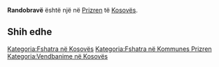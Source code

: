 {{Fshat në 
 | Emri                = Randobravë
 | EmriAlt                = 
 | NAME_SHORT_FORM=      
 | NAME_GENERIC=      
 | NAME_SORT_NAME_RO=      RANDOBRAVE
 | FULL_NAME_RO = Randobravë
 | FULL_NAME_ND_RO=Randobrave
 | SORT_NAME_RG=RANDOBRAVE
 | FULL_NAME_RG=Randobravë
 | FULL_NAME_ND_RG=Randobrave
 | SRP_NAME_SHORT_FORM=      
 | SRP_NAME_GENERIC=      
 | SRP_NAME_SORT_NAME_RO=      
 | SRP_FULL_NAME_RO = 
 | SRP_FULL_NAME_ND_RO=
 | SRP_SORT_NAME_RG=
 | SRP_FULL_NAME_RG=
 | SRP_FULL_NAME_ND_RG=
 | Emri (Rasa dhanore) = 
 | Figura              = 
 | Shteti              = Kosovo
 | Komuna              = Prizren
 | Kodi postar         = 
 | Sipërfaqja          = 

 | Popullsia           = 

 | Regj. i popullsisë  = 
 | Dend. e popullsisë  = 
 | Faqja zyrtare       = 
 <!--- Koordinatat ----> 
 | Gjerësia            = 42.319444
 | Gjatësia            = 20.670833
 | Lartësia            = 
}}
'''Randobravë''' është një [[]] në [[Prizren]] të [[Kosovës]].

<!-- == Gjeografia == -->
<!-- == Historia == -->
<!-- == Demografia == -->
== Shih edhe ==
{{Komuna Prizren}}
{{Kosovo-Administrata-Cung}}

[[Kategoria:Fshatra në Kosovës]]
[[Kategoria:Fshatra në Kommunes Prizren]]
[[Kategoria:Vendbanime në Kosovës]]